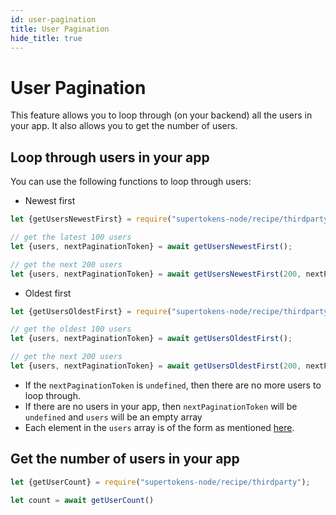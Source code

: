 ```yaml
---
id: user-pagination
title: User Pagination
hide_title: true
---
```


# User Pagination

This feature allows you to loop through (on your backend) all the users in your app. It also allows you to get the number of users.

## Loop through users in your app
You can use the following functions to loop through users:

- Newest first

<!--DOCUSAURUS_CODE_TABS-->
<!--NodeJS-->
```jsx
let {getUsersNewestFirst} = require("supertokens-node/recipe/thirdparty");

// get the latest 100 users
let {users, nextPaginationToken} = await getUsersNewestFirst();

// get the next 200 users
let {users, nextPaginationToken} = await getUsersNewestFirst(200, nextPaginationToken);
```
<!--END_DOCUSAURUS_CODE_TABS-->

- Oldest first

<!--DOCUSAURUS_CODE_TABS-->
<!--NodeJS-->
```jsx
let {getUsersOldestFirst} = require("supertokens-node/recipe/thirdparty");

// get the oldest 100 users
let {users, nextPaginationToken} = await getUsersOldestFirst();

// get the next 200 users
let {users, nextPaginationToken} = await getUsersOldestFirst(200, nextPaginationToken);
```
<!--END_DOCUSAURUS_CODE_TABS-->

- If the `nextPaginationToken` is `undefined`, then there are no more users to loop through.
- If there are no users in your app, then `nextPaginationToken` will be `undefined` and `users` will be an empty array
- Each element in the `users` array is of the form as mentioned [here](https://github.com/supertokens/core-driver-interface/wiki#third-party-user).

## Get the number of users in your app

<!--DOCUSAURUS_CODE_TABS-->
<!--NodeJS-->
```jsx
let {getUserCount} = require("supertokens-node/recipe/thirdparty");

let count = await getUserCount()
```
<!--END_DOCUSAURUS_CODE_TABS-->